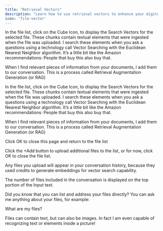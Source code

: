 ```yaml
---
title: "Retrieval Vectors"
description: "Learn how to use retrieval vectors to enhance your digital twin's knowledge base."
icon: 'file-vector'
---
```


In the file list, click on the Cube Icon, to display the Search Vectors for the selected file. These chunks contain textual elements that were ingested when the file was uploaded. I search these elements when you ask a questions using a technology call Vector Searching with the Euclidean Nearest Neighbor algorithm. It’s a little bit like the Amazon recommendations: People that buy this also buy that.

When I find relevant pieces of information from your documents, I add them to our conversation. This is a process called Retrieval Augmentation Generation (or RAG)


In the file list, click on the Cube Icon, to display the Search Vectors for the selected file. These chunks contain textual elements that were ingested when the file was uploaded. I search these elements when you ask a questions using a technology call Vector Searching with the Euclidean Nearest Neighbor algorithm. It’s a little bit like the Amazon recommendations: People that buy this also buy that.

When I find relevant pieces of information from your documents, I add them to our conversation. This is a process called Retrieval Augmentation Generation (or RAG)


Click OK to close this page and return to the file list

Click the +Add button to upload additional files to the list, or for now, click OK to close the file list.


Any files you upload will appear in your conversation history, because they used credits to generate embeddings for vector search capability.


The number of files included in the conversation is displayed on the top portion of the Input text.


Did you know that you can list and address your files directly? You can ask me anything about your files, for example:

What are my files?

Files can contain text, but can also be images. In fact I am even capable of recognizing text or elements inside a picture!